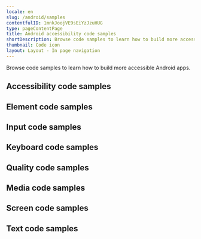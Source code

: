 ```yaml
---
locale: en
slug: /android/samples
contentfulID: 1mnkJoojVE9sEiYzJzuHUG
type: pageContentPage
title: Android accessibility code samples
shortDescription: Browse code samples to learn how to build more accessible Android apps.
thumbnail: Code icon
layout: Layout - In page navigation
---
```


Browse code samples to learn how to build more accessible Android apps.

## Accessibility code samples

<LinkList title="List of Android Accessibility Code samples" isHighlighted={true}>
  <LinkListItem url="/en/docs/android/samples/accessibility-action" title="Accessibility action" pageTitle="Accessibility action on Android" shortDescription="Accessibility actions provide alternative ways for users of assistive technologies to perform actions."/>
  <LinkListItem url="/en/docs/android/samples/accessibility-announcement" title="Accessibility announcement" pageTitle="Accessibility announcement on Android" shortDescription="Users of assistive technologies should be made aware of important changes in content through accessibility announcements."/>
  <LinkListItem url="/en/docs/android/samples/accessibility-dialog" title="Accessibility dialog" pageTitle="Accessibility dialog on Android" shortDescription="A dialog overlays the screen and offers one or more actions to proceed."/>
  <LinkListItem url="/en/docs/android/samples/accessibility-focus-indicator" title="Accessibility focus indicator" pageTitle="Accessibility focus indicator on Android" shortDescription="Users should know which element has focus when using a keyboard or assistive technology."/>
  <LinkListItem url="/en/docs/android/samples/accessibility-focus" title="Accessibility focus" pageTitle="Accessibility focus on Android" shortDescription="Sometimes you need to programmatically move the accessibility focus to a specific element."/>
  <LinkListItem url="/en/docs/android/samples/accessibility-focusability" title="Accessibility focusability" pageTitle="Accessibility focusability on Android" shortDescription="An element should indicate whether it should be focusable by assistive technologies or not."/>
  <LinkListItem url="/en/docs/android/samples/accessibility-group" title="Accessibility group" pageTitle="Accessibility group on Android" shortDescription="It is easier and quicker for users of assistive technologies to interact with grouped elements."/>
  <LinkListItem url="/en/docs/android/samples/accessibility-hint" title="Accessibility hint" pageTitle="Accessibility hint on Android" shortDescription="An accessibility hint helps users to understand what will happen after performing an action."/>
  <LinkListItem url="/en/docs/android/samples/accessibility-label" title="Accessibility label" pageTitle="Accessibility label on Android" shortDescription="An accessibility label helps users of assistive technologies to identify elements on the screen."/>
  <LinkListItem url="/en/docs/android/samples/accessibility-language" title="Accessibility language" pageTitle="Accessibility language on Android" shortDescription="When content is written in multiple languages, foreign words should ideally be indicated in their respective language."/>
  <LinkListItem url="/en/docs/android/samples/accessibility-link" title="Accessibility link" pageTitle="Accessibility link on Android" shortDescription="Links should be accessible for users of assistive technologies."/>
  <LinkListItem url="/en/docs/android/samples/accessibility-live-region" title="Accessibility live region" pageTitle="Accessibility live region on Android" shortDescription="A live region allows users of assistive technologies to receive updates whenever important information on the screen changes."/>
  <LinkListItem url="/en/docs/android/samples/accessibility-modal" title="Accessibility modal" pageTitle="Accessibility modal on Android" shortDescription="A modal overlays the screen with additional content."/>
  <LinkListItem url="/en/docs/android/samples/accessibility-name" title="Accessibility name" pageTitle="Accessibility name on Android" shortDescription="The accessibility name indicates the name used for interface elements by assistive technologies."/>
  <LinkListItem url="/en/docs/android/samples/accessibility-order" title="Accessibility order" pageTitle="Accessibility order on Android" shortDescription="Assistive technologies try to determine a logical accessibility order based on the placement and properties of the elements on the screen."/>
  <LinkListItem url="/en/docs/android/samples/accessibility-role" title="Accessibility role" pageTitle="Accessibility role on Android" shortDescription="An accessibility role helps users of assistive technologies to understand the purpose of elements on the screen."/>
  <LinkListItem url="/en/docs/android/samples/accessibility-state" title="Accessibility state" pageTitle="Accessibility state on Android" shortDescription="An accessibility state helps users of assistive technologies to understand the state of elements on the screen."/>
  <LinkListItem url="/en/docs/android/samples/accessibility-value" title="Accessibility value" pageTitle="Accessibility value on Android" shortDescription="An accessibility value helps users of assistive technologies to understand the value of elements on the screen."/>
</LinkList>

## Element code samples

<LinkList title="List of Android Element Code samples" isHighlighted={true}>
  <LinkListItem url="/en/docs/android/samples/element-focus-change" title="Element focus change" pageTitle="Element focus change on Android" shortDescription="Whenever an element receives focus, it should not automatically trigger an event which changes context."/>
  <LinkListItem url="/en/docs/android/samples/element-identification" title="Element identification" pageTitle="Element identification on Android" shortDescription="Functionality that is repeated on multiple screens should use consistent identification."/>
  <LinkListItem url="/en/docs/android/samples/element-position" title="Element position" pageTitle="Element position on Android" shortDescription="Components that are repeated on multiple screens should have a consistent position."/>
</LinkList>

## Input code samples

<LinkList title="List of Android Input Code samples" isHighlighted={true}>
  <LinkListItem url="/en/docs/android/samples/input-cancellation" title="Input cancellation" pageTitle="Input cancellation on Android" shortDescription="Users should be able to cancel accidental interaction."/>
  <LinkListItem url="/en/docs/android/samples/input-content-type" title="Input content type" pageTitle="Input content type on Android" shortDescription="Setting the content type for input fields helps user entering data."/>
  <LinkListItem url="/en/docs/android/samples/input-errors" title="Input errors" pageTitle="Input errors on Android" shortDescription="Users should be notified when they make input errors."/>
  <LinkListItem url="/en/docs/android/samples/input-gestures" title="Input gestures" pageTitle="Input gestures on Android" shortDescription="Gesture activated functionality should also be available without the use of gestures."/>
  <LinkListItem url="/en/docs/android/samples/input-instructions" title="Input instructions" pageTitle="Input instructions on Android" shortDescription="When a label might not describe the requested input sufficiently, you should add additional instructions."/>
  <LinkListItem url="/en/docs/android/samples/input-keyboard-type" title="Input keyboard type" pageTitle="Input keyboard type on Android" shortDescription="Setting the keyboard type for input fields helps user entering data."/>
  <LinkListItem url="/en/docs/android/samples/input-label" title="Input label" pageTitle="Input label on Android" shortDescription="Input fields should have labels so that users know what input data is expected."/>
  <LinkListItem url="/en/docs/android/samples/input-motion" title="Input motion" pageTitle="Input motion on Android" shortDescription="Provide an alternative way for actions activated by motion, to allow everyone to use the functionality."/>
  <LinkListItem url="/en/docs/android/samples/input-predictable" title="Input predictable" pageTitle="Input predictable on Android" shortDescription="Whenever a user provides input, there should be no change of context."/>
</LinkList>

## Keyboard code samples

<LinkList title="List of Android Keyboard Code samples" isHighlighted={true}>
  <LinkListItem url="/en/docs/android/samples/keyboard-order" title="Keyboard order" pageTitle="Keyboard order on Android" shortDescription="By adjusting the keyboard order, you can provide a great experience for users that control their device using a hardware keyboard."/>
  <LinkListItem url="/en/docs/android/samples/keyboard-shortcuts" title="Keyboard shortcuts" pageTitle="Keyboard shortcuts on Android" shortDescription="Most people operate their smartphones with touch, but some people use an external keyboard."/>
</LinkList>

## Quality code samples

<LinkList title="List of Android Quality Code samples" isHighlighted={true}>
  <LinkListItem url="/en/docs/android/samples/linting" title="Linting" pageTitle="Linting on Android" shortDescription="Linting is the process of running a tool which analyzes your code for potential errors."/>
</LinkList>

## Media code samples

<LinkList title="List of Android Media Code samples" isHighlighted={true}>
  <LinkListItem url="/en/docs/android/samples/audio-control" title="Audio control" pageTitle="Audio control on Android" shortDescription="Users should be able to control audio whenever it plays automatically."/>
  <LinkListItem url="/en/docs/android/samples/audio-description" title="Audio description" pageTitle="Audio description on Android" shortDescription="Videos should include audio description when important visual details are shown which you cannot hear."/>
  <LinkListItem url="/en/docs/android/samples/live-captions" title="Live captions" pageTitle="Live captions on Android" shortDescription="Captions should be provided in real-time to enable users to understand what is being said in live videos."/>
  <LinkListItem url="/en/docs/android/samples/captions" title="Captions" pageTitle="Captions on Android" shortDescription="Captions should be provided to enable users to understand what is being said in videos."/>
  <LinkListItem url="/en/docs/android/samples/transcript" title="Transcript" pageTitle="Transcript on Android" shortDescription="Videos should contain a transcript to allow users to read what is shown in media, such as a video or podcast."/>
</LinkList>

## Screen code samples

<LinkList title="List of Android Screen Code samples" isHighlighted={true}>
  <LinkListItem url="/en/docs/android/samples/reduced-animations" title="Reduced animations" pageTitle="Reduced animations on Android" shortDescription="Content which conveys a sense of motion can be a barrier for users."/>
  <LinkListItem url="/en/docs/android/samples/contrast" title="Contrast" pageTitle="Contrast on Android" shortDescription="Apps should provide enough contrast between text and its background so that it can be read by people with moderately low vision."/>
  <LinkListItem url="/en/docs/android/samples/dark-mode" title="Dark mode" pageTitle="Dark mode on Android" shortDescription="Dark mode darkens background colours and provides a more comfortable viewing experience in low light."/>
  <LinkListItem url="/en/docs/android/samples/frequent-flashes" title="Frequent flashes" pageTitle="Frequent flashes on Android" shortDescription="Rapidly flashing images or views can cause seizures for some users."/>
  <LinkListItem url="/en/docs/android/samples/descriptive-headers" title="Descriptive headers" pageTitle="Descriptive headers on Android" shortDescription="Screens should have descriptive headers, this helps users find specific content and orient themselves within your app."/>
  <LinkListItem url="/en/docs/android/samples/descriptive-labels" title="Descriptive labels" pageTitle="Descriptive labels on Android" shortDescription="Screens should have descriptive labels, these help users recognize which purpose controls have."/>
  <LinkListItem url="/en/docs/android/samples/screen-orientation" title="Screen orientation" pageTitle="Screen orientation on Android" shortDescription="Apps should adapt to the preferred display orientation of the user."/>
  <LinkListItem url="/en/docs/android/samples/reflow" title="Reflow" pageTitle="Reflow on Android" shortDescription="Content on the screen should reflow based on the users' preferences."/>
  <LinkListItem url="/en/docs/android/samples/search-functionality" title="Search functionality" pageTitle="Search functionality on Android" shortDescription="Users might have difficulty finding a specific screen."/>
  <LinkListItem url="/en/docs/android/samples/skip-content" title="Skip content" pageTitle="Skip content on Android" shortDescription="It can be helpful for users to skip repeated blocks of content."/>
  <LinkListItem url="/en/docs/android/samples/adjustable-timing" title="Adjustable timing" pageTitle="Adjustable timing on Android" shortDescription="Everyone, including people with disabilities, should have adequate time to interact with your app."/>
  <LinkListItem url="/en/docs/android/samples/screen-title" title="Screen title" pageTitle="Screen title on Android" shortDescription="Each screen should have a descriptive title, which helps users with identifying the screen."/>
</LinkList>

## Text code samples

<LinkList title="List of Android Text Code samples" isHighlighted={true}>
  <LinkListItem url="/en/docs/android/samples/bold-text" title="Bold text" pageTitle="Bold text on Android" shortDescription="Apps should use bold text when users have indicated this as a preference in the system settings."/>
  <LinkListItem url="/en/docs/android/samples/text-element" title="Text element" pageTitle="Text element on Android" shortDescription="Always use text elements to display text, unless this is not possible due to styling, such as text logo's."/>
  <LinkListItem url="/en/docs/android/samples/localization" title="Localization" pageTitle="Localization on Android" shortDescription="Assistive technologies, such as the screen reader, use the locale for the pronunciation of utterances."/>
  <LinkListItem url="/en/docs/android/samples/scale-text" title="Scale text" pageTitle="Scale text on Android" shortDescription="Apps should scale text to the size specified by users in the system settings."/>
  <LinkListItem url="/en/docs/android/samples/text-spacing" title="Text spacing" pageTitle="Text spacing on Android" shortDescription="Content should adapt to increased spacing between lines, words, letters, and paragraphs."/>
  <LinkListItem url="/en/docs/android/samples/text-truncation" title="Text truncation" pageTitle="Text truncation on Android" shortDescription="Text should never get truncated in your app, even when users have enlarged their font size."/>
</LinkList>